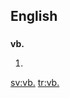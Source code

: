 ==English==

==={{abbreviation-old|en}}===
'''vb.'''

# {{alternative form of|vb|lang=en}}

[[sv:vb.]]
[[tr:vb.]]